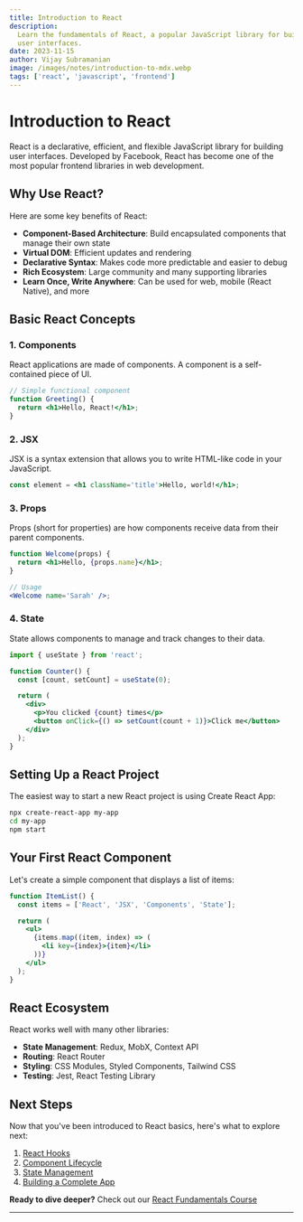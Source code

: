 ```yaml
---
title: Introduction to React
description:
  Learn the fundamentals of React, a popular JavaScript library for building
  user interfaces.
date: 2023-11-15
author: Vijay Subramanian
image: /images/notes/introduction-to-mdx.webp
tags: ['react', 'javascript', 'frontend']
---
```


# Introduction to React

React is a declarative, efficient, and flexible JavaScript library for building
user interfaces. Developed by Facebook, React has become one of the most popular
frontend libraries in web development.

## Why Use React?

Here are some key benefits of React:

- **Component-Based Architecture**: Build encapsulated components that manage
  their own state
- **Virtual DOM**: Efficient updates and rendering
- **Declarative Syntax**: Makes code more predictable and easier to debug
- **Rich Ecosystem**: Large community and many supporting libraries
- **Learn Once, Write Anywhere**: Can be used for web, mobile (React Native),
  and more

## Basic React Concepts

### 1. Components

React applications are made of components. A component is a self-contained piece
of UI.

```jsx
// Simple functional component
function Greeting() {
  return <h1>Hello, React!</h1>;
}
```

### 2. JSX

JSX is a syntax extension that allows you to write HTML-like code in your
JavaScript.

```jsx
const element = <h1 className='title'>Hello, world!</h1>;
```

### 3. Props

Props (short for properties) are how components receive data from their parent
components.

```jsx
function Welcome(props) {
  return <h1>Hello, {props.name}</h1>;
}

// Usage
<Welcome name='Sarah' />;
```

### 4. State

State allows components to manage and track changes to their data.

```jsx
import { useState } from 'react';

function Counter() {
  const [count, setCount] = useState(0);

  return (
    <div>
      <p>You clicked {count} times</p>
      <button onClick={() => setCount(count + 1)}>Click me</button>
    </div>
  );
}
```

## Setting Up a React Project

The easiest way to start a new React project is using Create React App:

```bash
npx create-react-app my-app
cd my-app
npm start
```

## Your First React Component

Let's create a simple component that displays a list of items:

```jsx
function ItemList() {
  const items = ['React', 'JSX', 'Components', 'State'];

  return (
    <ul>
      {items.map((item, index) => (
        <li key={index}>{item}</li>
      ))}
    </ul>
  );
}
```

## React Ecosystem

React works well with many other libraries:

- **State Management**: Redux, MobX, Context API
- **Routing**: React Router
- **Styling**: CSS Modules, Styled Components, Tailwind CSS
- **Testing**: Jest, React Testing Library

## Next Steps

Now that you've been introduced to React basics, here's what to explore next:

1. [React Hooks](/guides/react-hooks)
2. [Component Lifecycle](/guides/component-lifecycle)
3. [State Management](/guides/state-management)
4. [Building a Complete App](/tutorials/build-a-react-app)

**Ready to dive deeper?** Check out our
[React Fundamentals Course](/courses/react-fundamentals)

---
